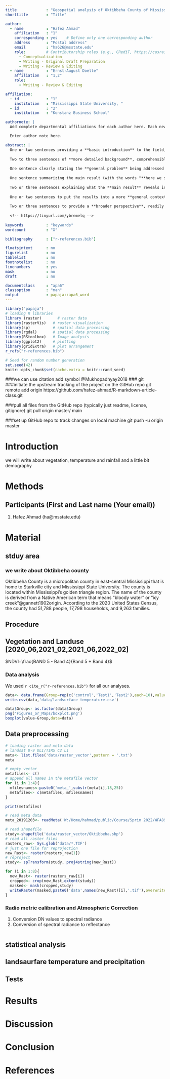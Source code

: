 ```yaml
---
title             : "Geospatial analysis of Oktibbeha County of Mississippi, USA"
shorttitle        : "Title"

author: 
  - name          : "Hafez Ahmad"
    affiliation   : "1"
    corresponding : yes    # Define only one corresponding author
    address       : "Postal address"
    email         : "ha626@msstate.edu"
    role:         # Contributorship roles (e.g., CRediT, https://casrai.org/credit/)
      - Conceptualization
      - Writing - Original Draft Preparation
      - Writing - Review & Editing
  - name          : "Ernst-August Doelle"
    affiliation   : "1,2"
    role:
      - Writing - Review & Editing

affiliation:
  - id            : "1"
    institution   : "Mississippi State University, "
  - id            : "2"
    institution   : "Konstanz Business School"

authornote: |
  Add complete departmental affiliations for each author here. Each new line herein must be indented, like this line.

  Enter author note here.

abstract: |
  One or two sentences providing a **basic introduction** to the field,  comprehensible to a scientist in any discipline.
  
  Two to three sentences of **more detailed background**, comprehensible  to scientists in related disciplines.
  
  One sentence clearly stating the **general problem** being addressed by  this particular study.
  
  One sentence summarizing the main result (with the words "**here we show**" or their equivalent).
  
  Two or three sentences explaining what the **main result** reveals in direct comparison to what was thought to be the case previously, or how the  main result adds to previous knowledge.
  
  One or two sentences to put the results into a more **general context**.
  
  Two or three sentences to provide a **broader perspective**, readily comprehensible to a scientist in any discipline.
  
  <!-- https://tinyurl.com/ybremelq -->
  
keywords          : "keywords"
wordcount         : "X"

bibliography      : ["r-references.bib"]

floatsintext      : no
figurelist        : no
tablelist         : no
footnotelist      : no
linenumbers       : yes
mask              : no
draft             : no

documentclass     : "apa6"
classoption       : "man"
output            : papaja::apa6_word
---
```


```r
library("papaja")
# loading R libraries
library (raster)       # raster data
library(rasterVis)   # raster visualization     
library(sp)          # spatial data processing          
library(rgdal)       # spatial data processing      
library(RStoolbox)   # Image analysis
library(ggplot2)     # plotting
library(gridExtra)   # plot arrangement
r_refs("r-references.bib")
```

```r
# Seed for random number generation
set.seed(42)
knitr::opts_chunk$set(cache.extra = knitr::rand_seed)
```

###we can use citation add symbol @Mukhopadhyay2018 
### git
###initiate the upstream tracking of the project on the GitHub repo
git remote add origin https://github.com/hafez-ahmad/R-markdown-article-class.git

###pull all files from the GitHub repo (typically just readme, license, gitignore)
git pull origin master/ main

###set up GitHub repo to track changes on local machine
git push -u origin master

# Introduction


we will write about  vegetation, temperature and rainfall and a little bit demography



# Methods


## Participants (First and Last name (Your email))
1. Hafez Ahmad (ha@msstate.edu)

# Material
## stduy area 
### we write about Oktibbeha county
Oktibbeha County is a micropolitan county in east-central Mississippi that is home to Starkville city and Mississippi State University. The county is located within Mississippi's golden triangle region. The name of the county is derived from a Native American term that means "bloody water" or "icy creek"@gannett1902origin. According to the 2020 United States Census, the county had 51,788 people, 17,798 households, and 9,263 families.


## Procedure
## Vegetation and Landuse [2020_06,2021_02,2021_06,2022_02]

$NDVI=\frac{BAND 5 - Band 4}{Band 5 + Band 4}$

### Data analysis
We used `r cite_r("r-references.bib")` for all our analyses.
```r
data<- data.frame(Group=rep(c('control','Test1','Test2'),each=10),value=c(rnorm(10),runif(10),rnorm(10)))
write.csv(data,'data/landsurface temperature.csv')
```
```r
data$Group<- as.factor(data$Group)
png('Figures_or_Maps/boxplot.png')
boxplot(value~Group,data=data)
```

## Data preprocessing 
```r
# loading raster and meta data 
# landsat 8-9 OLI/TIRS C2 L1
meta<- list.files('data/raster_vector',pattern = '.txt')
meta
```

```r
# empty vector 
metafiles<- c()
# append all names in the metafile vector 
for (i in 1:4){
  mfilesnames<-paste0('meta_',substr(meta[i],18,25))
  metafiles<- c(metafiles, mfilesnames)
}

print(metafiles)
```

```r
# read meta data 
meta_20191203<- readMeta('W:/Home/hahmad/public/Course/Sprin 2022/WFA8990/milestone project/data/LC08_L1TP_022037_20220314_20220322_02_T1_MTL.txt')

```
```r
# read shapefile
study<-shapefile('data/raster_vector/Oktibbeha.shp')
# read all raster files
rasters_raw<- Sys.glob('data/*.TIF')
# just one file for reprojection 
new_Rast<- raster(rasters_raw[1])
# reproject
study<- spTransform(study, proj4string(new_Rast)) 

```

```r
for (i in 1:8){
  new_Rast<- raster(rasters_raw[i])
  cropped<- crop(new_Rast,extent(study))
  masked<- mask(cropped,study)
  writeRaster(masked,paste0('data',names(new_Rast)[i],'.tif'),overwrite=TRUE)
}
```
### Radio metric calibration and Atmospheric Correction
1. Conversion DN values to spectral radiance 
2. Conversion of spectral radiance to reflectance
```r

```

## statistical analysis
## landsaurfare temperature and precipitation
## Tests

# Results

# Discussion
# Conclusion

\newpage

# References

\begingroup
\setlength{\parindent}{-0.5in}
\setlength{\leftskip}{0.5in}

<div id="refs" custom-style="Bibliography"></div>
\endgroup
